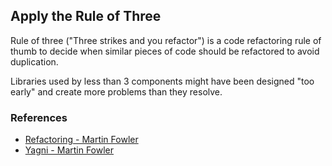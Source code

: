 ## Apply the Rule of Three

Rule of three ("Three strikes and you refactor") is a code refactoring rule of thumb to decide when similar
pieces of code should be refactored to avoid duplication.

Libraries used by less than 3 components might have been designed "too early"
and create more problems than they resolve.

### References

- [Refactoring - Martin Fowler](https://archive.org/details/isbn_9780201485677)
- [Yagni - Martin Fowler](https://martinfowler.com/bliki/Yagni.html)

